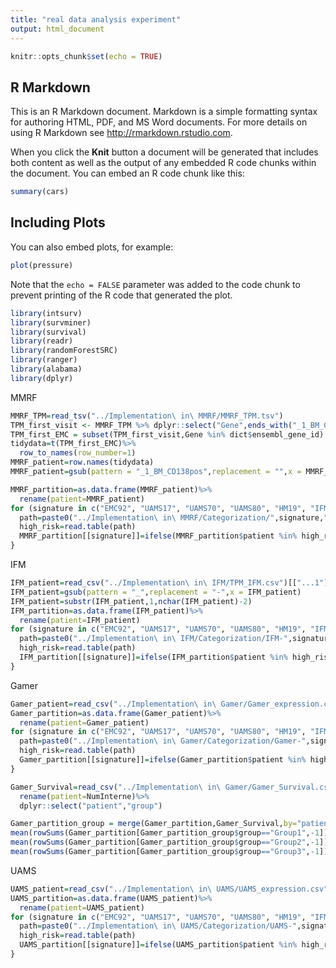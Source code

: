 ```yaml
---
title: "real data analysis experiment"
output: html_document
---
```


```r
knitr::opts_chunk$set(echo = TRUE)
```

## R Markdown

This is an R Markdown document. Markdown is a simple formatting syntax for authoring HTML, PDF, and MS Word documents. For more details on using R Markdown see <http://rmarkdown.rstudio.com>.

When you click the **Knit** button a document will be generated that includes both content as well as the output of any embedded R code chunks within the document. You can embed an R code chunk like this:

```r
summary(cars)
```

## Including Plots

You can also embed plots, for example:

```r
plot(pressure)
```

Note that the `echo = FALSE` parameter was added to the code chunk to prevent printing of the R code that generated the plot.

```r
library(intsurv)
library(survminer)
library(survival)
library(readr)
library(randomForestSRC)
library(ranger)
library(alabama)
library(dplyr)
```

MMRF
```r
MMRF_TPM=read_tsv("../Implementation\ in\ MMRF/MMRF_TPM.tsv")
TPM_first_visit <- MMRF_TPM %>% dplyr::select("Gene",ends_with("_1_BM_CD138pos"))
TPM_first_EMC = subset(TPM_first_visit,Gene %in% dict$ensembl_gene_id)
tidydata=t(TPM_first_EMC)%>%
  row_to_names(row_number=1)
MMRF_patient=row.names(tidydata)
MMRF_patient=gsub(pattern = "_1_BM_CD138pos",replacement = "",x = MMRF_patient)

MMRF_partition=as.data.frame(MMRF_patient)%>%
  rename(patient=MMRF_patient)
for (signature in c("EMC92", "UAMS17", "UAMS70", "UAMS80", "HM19", "IFM15", "GPI","EI")){
  path=paste0("../Implementation\ in\ MMRF/Categorization/",signature,".txt")
  high_risk=read.table(path)
  MMRF_partition[[signature]]=ifelse(MMRF_partition$patient %in% high_risk$V1,1,0)
}
```


IFM
```r
IFM_patient=read_csv("../Implementation\ in\ IFM/TPM_IFM.csv")[["...1"]]
IFM_patient=gsub(pattern = "_",replacement = "-",x = IFM_patient)
IFM_patient=substr(IFM_patient,1,nchar(IFM_patient)-2)
IFM_partition=as.data.frame(IFM_patient)%>%
  rename(patient=IFM_patient)
for (signature in c("EMC92", "UAMS17", "UAMS70", "UAMS80", "HM19", "IFM15", "GPI","EI")){
  path=paste0("../Implementation\ in\ IFM/Categorization/IFM-",signature,".txt")
  high_risk=read.table(path)
  IFM_partition[[signature]]=ifelse(IFM_partition$patient %in% high_risk$V1,1,0)
}
```

Gamer
```r
Gamer_patient=read_csv("../Implementation\ in\ Gamer/Gamer_expression.csv")[["...1"]]
Gamer_partition=as.data.frame(Gamer_patient)%>%
  rename(patient=Gamer_patient)
for (signature in c("EMC92", "UAMS17", "UAMS70", "UAMS80", "HM19", "IFM15", "GPI")){
  path=paste0("../Implementation\ in\ Gamer/Categorization/Gamer-",signature,".txt")
  high_risk=read.table(path)
  Gamer_partition[[signature]]=ifelse(Gamer_partition$patient %in% high_risk$V1,1,0)
}

Gamer_Survival=read_csv("../Implementation\ in\ Gamer/Gamer_Survival.csv")%>%
  rename(patient=NumInterne)%>%
  dplyr::select("patient","group")

Gamer_partition_group = merge(Gamer_partition,Gamer_Survival,by="patient")
mean(rowSums(Gamer_partition[Gamer_partition_group$group=="Group1",-1]))
mean(rowSums(Gamer_partition[Gamer_partition_group$group=="Group2",-1]))
mean(rowSums(Gamer_partition[Gamer_partition_group$group=="Group3",-1]))
```
UAMS
```r
UAMS_patient=read_csv("../Implementation\ in\ UAMS/UAMS_expression.csv")[["...1"]]
UAMS_partition=as.data.frame(UAMS_patient)%>%
  rename(patient=UAMS_patient)
for (signature in c("EMC92", "UAMS17", "UAMS70", "UAMS80", "HM19", "IFM15", "GPI","EI")){
  path=paste0("../Implementation\ in\ UAMS/Categorization/UAMS-",signature,".txt")
  high_risk=read.table(path)
  UAMS_partition[[signature]]=ifelse(UAMS_partition$patient %in% high_risk$V1,1,0)
}
```


